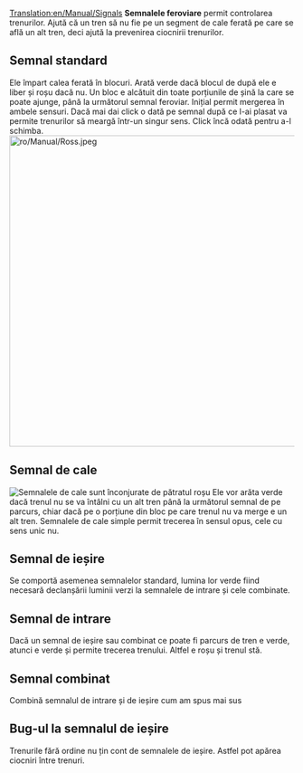 [[Translation:en/Manual/Signals]]
{{ro/Manual/Tabelul de conținut}}
'''Semnalele feroviare''' permit controlarea trenurilor. Ajută că un tren să nu fie pe un segment de cale ferată pe care se află un alt tren, deci ajută la prevenirea ciocnirii trenurilor.

== Semnal standard ==
Ele împart calea ferată în blocuri. Arată verde dacă blocul de după ele e liber și roșu dacă nu. Un bloc e alcătuit din toate porțiunile de șină la care se poate ajunge, până la următorul semnal feroviar. Inițial permit mergerea în ambele sensuri. Dacă mai dai click o dată pe semnal după ce l-ai plasat va permite trenurilor să meargă într-un singur sens. Click încă odată pentru a-l schimba.
[[File:ro/Manual/Ross.jpeg|thumb|center|550px]]

== Semnal de cale ==
[[File:en/Manual/Yapp signalgui.png|thumb|right|Semnalele de cale sunt înconjurate de pătratul roșu]]
Ele vor arăta verde dacă trenul nu se va întâlni cu un alt tren până la următorul semnal de pe parcurs, chiar dacă pe o porțiune din bloc pe care trenul nu va merge e un alt tren.
Semnalele de cale simple permit trecerea în sensul opus, cele cu sens unic nu.
== Semnal de ieșire ==
Se comportă asemenea semnalelor standard, lumina lor verde fiind necesară declanșării luminii verzi la semnalele de intrare și cele combinate.
== Semnal de intrare ==
Dacă un semnal de ieșire sau combinat ce poate fi parcurs de tren e verde, atunci e verde și permite trecerea trenului. Altfel e roșu și trenul stă.
== Semnal combinat ==
Combină semnalul de intrare și de ieșire cum am spus mai sus
== Bug-ul la semnalul de ieșire ==
Trenurile fără ordine nu țin cont de semnalele de ieșire. Astfel pot apărea ciocniri între trenuri.